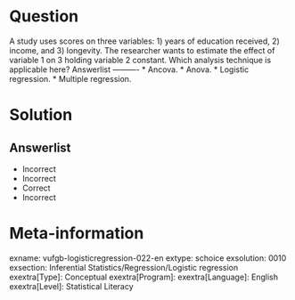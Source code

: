 Question
========
  
A study uses scores on three variables: 1) years of education received, 2) income, and 3) longevity. The researcher wants to estimate the effect of variable 1 on 3 holding variable 2 constant. Which analysis technique is applicable here? 
Answerlist
----------
* Ancova.
* Anova.
* Logistic regression.
* Multiple regression.

Solution
========

Answerlist
----------
* Incorrect
* Incorrect
* Correct
* Incorrect

Meta-information
================
exname: vufgb-logisticregression-022-en
extype: schoice
exsolution: 0010
exsection: Inferential Statistics/Regression/Logistic regression
exextra[Type]: Conceptual
exextra[Program]: 
exextra[Language]: English
exextra[Level]: Statistical Literacy
